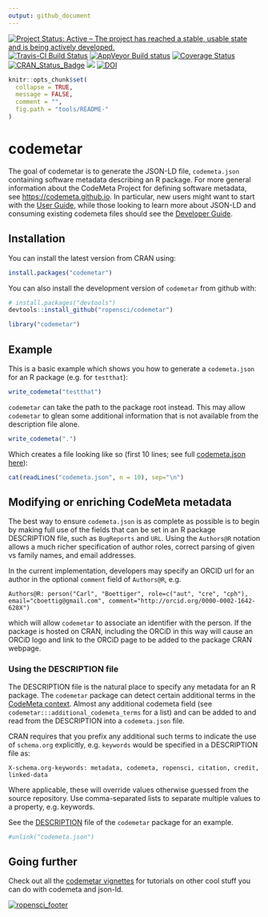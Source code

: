 ```yaml
---
output: github_document
---
```


[![Project Status: Active – The project has reached a stable, usable state and is being actively developed.](http://www.repostatus.org/badges/latest/active.svg)](http://www.repostatus.org/#active)
[![Travis-CI Build Status](https://travis-ci.org/ropensci/codemetar.svg?branch=master)](https://travis-ci.org/ropensci/codemetar)
[![AppVeyor Build status](https://ci.appveyor.com/api/projects/status/csawpip238vvbd72/branch/master?svg=true)](https://ci.appveyor.com/project/cboettig/codemetar/branch/master)
[![Coverage Status](https://img.shields.io/codecov/c/github/ropensci/codemetar/master.svg)](https://codecov.io/github/ropensci/codemetar?branch=master)
[![CRAN_Status_Badge](http://www.r-pkg.org/badges/version/codemetar)](https://cran.r-project.org/package=codemetar)
[![](http://badges.ropensci.org/130_status.svg)](https://github.com/ropensci/onboarding/issues/130)
[![DOI](https://zenodo.org/badge/86626030.svg)](https://zenodo.org/badge/latestdoi/86626030)



<!-- README.md is generated from README.Rmd. Please edit that file -->

```r
knitr::opts_chunk$set(
  collapse = TRUE,
  message = FALSE,
  comment = "",
  fig.path = "tools/README-"
)
```

# codemetar

The goal of codemetar is to generate the JSON-LD file, `codemeta.json` containing software metadata describing an R package.  For more general information about the CodeMeta Project for defining software metadata, see <https://codemeta.github.io>.  In particular, new users might want to start with the [User Guide](https://codemeta.github.io/user-guide/), while those looking to learn more about JSON-LD and consuming existing codemeta files should see the [Developer Guide](https://codemeta.github.io/developer-guide/).   

## Installation

You can install the latest version from CRAN using:

```r
install.packages("codemetar")
```

You can also install the development version of `codemetar` from github with:

```r
# install.packages("devtools")
devtools::install_github("ropensci/codemetar")
```

```r
library("codemetar")
```

## Example

This is a basic example which shows you how to generate a `codemeta.json` for an R package (e.g. for `testthat`):

```r
write_codemeta("testthat")
```

`codemetar` can take the path to the package root instead.  This may allow `codemetar` to glean some additional information that is not available from the description file alone.  

```r
write_codemeta(".")
```

Which creates a file looking like so (first 10 lines; see full [codemeta.json here](https://github.com/codemeta/codemetar/blob/master/codemeta.json)):

```r
cat(readLines("codemeta.json", n = 10), sep="\n")
```

## Modifying or enriching CodeMeta metadata

The best way to ensure `codemeta.json` is as complete as possible is to begin by making full use of the fields that can be set in an R package DESCRIPTION file, such as `BugReports` and `URL`.  Using the `Authors@R` notation allows a much richer specification of author roles, correct parsing of given vs family names, and email addresses. 

In the current implementation, developers may specify an ORCID url for an author in the optional `comment` field of `Authors@R`, e.g.

```
Authors@R: person("Carl", "Boettiger", role=c("aut", "cre", "cph"), email="cboettig@gmail.com", comment="http://orcid.org/0000-0002-1642-628X")
```

which will allow `codemetar` to associate an identifier with the person. If the package is hosted on CRAN, including the ORCiD in this way will cause an ORCiD logo and link to the ORCiD page to be added to the package CRAN webpage.

### Using the DESCRIPTION file

The DESCRIPTION file is the natural place to specify any metadata for an R package.  The `codemetar` package can detect certain additional terms in the [CodeMeta context](https://codemeta.github.io/terms).  Almost any additional codemeta field (see `codemetar:::additional_codemeta_terms` for a list) and can be added to and read from the DESCRIPTION into a `codemeta.json` file.  

CRAN requires that you prefix any additional such terms to indicate the use of `schema.org` explicitly, e.g. `keywords` would be specified in a DESCRIPTION file as:

```
X-schema.org-keywords: metadata, codemeta, ropensci, citation, credit, linked-data
```




Where applicable, these will override values otherwise guessed from the source repository.  Use comma-separated lists to separate multiple values to a property, e.g. keywords.  

See the [DESCRIPTION](https://github.com/codemeta/codemetar/blob/master/DESCRIPTION) file of the `codemetar` package for an example.  


```r
#unlink("codemeta.json")
```


## Going further

Check out all the [codemetar vignettes](https://codemeta.github.io/codemetar/articles/index.html) for tutorials on other cool stuff you can do with codemeta and json-ld.  





[![ropensci_footer](https://ropensci.org/public_images/ropensci_footer.png)](https://ropensci.org)

